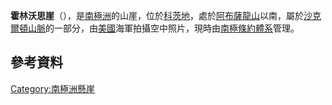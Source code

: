 {{coord|80|26|S|25|33|W|source:GNIS|display=title}}

'''霍林沃思崖'''（{{lang-en|Hollingworth Cliffs}}），是[[南極洲|南極洲]]的山崖，位於[[科茨地|科茨地]]，處於[[阿布薩龍山|阿布薩龍山]]以南，屬於[[沙克爾頓山脈|沙克爾頓山脈]]的一部分，由[[美國|美國]]海軍拍攝空中照片，現時由[[南極條約體系|南極條約體系]]管理。

==參考資料==
{{cite gnis | type = antarid | id = 6899| name = Hollingworth Cliffs | accessdate = 2012-06-22}}

{{DEFAULTSORT:Hollingworth Cliffs}}
[[Category:南極洲懸崖|Category:南極洲懸崖]]


{{CoatsLand-geo-stub}}